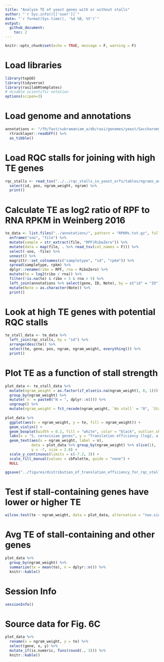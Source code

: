 ```yaml
---
title: "Analyze TE of yeast genes with or without stalls"
author: "`r Sys.info()[['user']]`"
date: "`r format(Sys.time(), '%d %B, %Y')`"
output: 
  github_document:
    toc: 2
---
```


```r
knitr::opts_chunk$set(echo = TRUE, message = F, warning = F)
```

# Load libraries
```r
library(topGO)
library(tidyverse)
library(rasilabRtemplates)
# disable scientific notation
options(scipen=3)
```

# Load genome and annotations
```r
annotations <- "/fh/fast/subramaniam_a/db/rasi/genomes/yeast/Saccharomyces_cerevisiae/sgd/S288C_reference_genome_R64-1-1_20110203/saccharomyces_cerevisiae_R64-1-1_20110208.gff" %>% 
  rtracklayer::readGFF() %>% 
  as_tibble()
```

# Load RQC stalls for joining with high TE genes
```r
rqc_stalls <- read_tsv("../../rqc_stalls_in_yeast_orfs/tables/ngrams_annotated.tsv") %>% 
  select(id, pos, ngram_weight, ngram) %>%
  print()
```

# Calculate TE as log2 ratio of RPF to RNA RPKM in Weinberg 2016
```r
te_data <- list.files("../annotations/", pattern = "RPKMs.txt.gz", full.names = T) %>% 
  enframe("sno", "file") %>% 
  mutate(sample = str_extract(file, "RPF|RiboZero")) %>% 
  mutate(data = map(file, . %>% read_tsv(col_names = F))) %>% 
  select(-sno, -file) %>% 
  unnest() %>% 
  magrittr::set_colnames(c("sampletype", "id", "rpkm")) %>% 
  spread(sampletype, rpkm) %>% 
  dplyr::rename(ribo = RPF, rna = RiboZero) %>% 
  mutate(te = log2(ribo / rna)) %>% 
  filter(!is.na(te) & ribo > 5 & rna > 5) %>%
  left_join(annotations %>% select(gene, ID, Note), by = c("id" = "ID")) %>%
  mutate(Note = as.character(Note)) %>% 
  print()
```

# Look at high TE genes with potential RQC stalls
```r
te_stall_data <- te_data %>% 
  left_join(rqc_stalls, by = "id") %>% 
  arrange(desc(te)) %>% 
  select(te, gene, pos, ngram, ngram_weight, everything()) %>% 
  print()
```
  
# Plot TE as a function of stall strength

```r
plot_data <- te_stall_data %>% 
  mutate(ngram_weight = as.factor(if_else(is.na(ngram_weight), 0, 1))) %>% 
  group_by(ngram_weight) %>% 
  mutate(`n` = paste0("N = ", dplyr::n())) %>% 
  ungroup() %>% 
  mutate(ngram_weight = fct_recode(ngram_weight, `No stall` = "0", `Stall` = "1"))
  
plot_data %>% 
  ggplot(aes(x = ngram_weight, y = te, fill = ngram_weight)) +
  geom_violin() +
  geom_boxplot(width = 0.2, fill = "white", color = "black", outlier.shape = NA) +
  labs(x = "S. cerevisiae genes", y = "Translation efficiency (log2, a.u.)") +
  geom_text(aes(x = ngram_weight, label = n),
            data = plot_data %>% group_by(ngram_weight) %>% slice(1),
            y = -7, size = 2.8) +
  scale_y_continuous(limits = c(-7.2, 3)) +
  scale_fill_manual(values = cbPalette, guide = "none") +
  NULL

ggsave("../figures/distribution_of_translation_efficiency_for_rqc_stall_containing_saccer_genes.pdf")
```

# Test if stall-containing genes have lower or higher TE

```r
wilcox.test(te ~ ngram_weight, data = plot_data, alternative = "two.sided")
```

# Avg TE of stall-containing and other genes

```r
plot_data %>% 
  group_by(ngram_weight) %>% 
  summarize(te = mean(te), n = dplyr::n()) %>% 
  knitr::kable()
```

# Session Info

```r
sessionInfo()
```

# Source data for Fig. 6C

```r
plot_data %>% 
  rename(x = ngram_weight, y = te) %>% 
  select(gene, x, y) %>% 
  mutate_if(is.numeric, funs(round(., 3))) %>% 
  knitr::kable()
```
